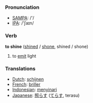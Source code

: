 === Pronunciation ===
*[[w:SAMPA|SAMPA]]: /'/
*[[w:IPA|IPA]]: /'ʃaɪn/

=== Verb ===

'''to shine''' ([[shined]] / [[shone]], shined / shone)

# to [[emit]] light

=== Translations ===
*[[Dutch]]: [[schijnen]]
*[[French]]: [[briller]]
*[[Indonesian]]: [[sinar|menyinari]]
*[[Japanese]]: [[照らす]] ([[てらす]], terasu)
